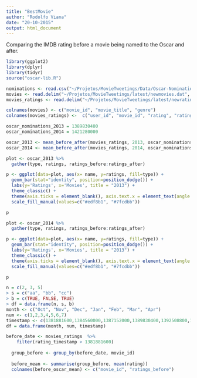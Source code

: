 ```yaml
---
title: "BestMovie"
author: "Rodolfo Viana"
date: "20-10-2015"
output: html_document
---
```


Comparing the IMDB rating before a movie being named to the Oscar and after.

```r
library(ggplot2)
library(dplyr)
library(tidyr)
source("oscar-lib.R")

nominations <- read.csv("~/Projetos/MovieTweetings/Data/Oscar-Nominations.csv")
movies <- read.delim("~/Projetos/MovieTweetings/latest/newmovies.dat", header=FALSE)
movies_ratings <- read.delim("~/Projetos/MovieTweetings/latest/newratings.dat", header=FALSE)

colnames(movies) <- c("movie_id", "movie_title", "genre")
colnames(movies_ratings) <-  c("user_id", "movie_id", "rating", "rating_timestamp")

oscar_nominations_2013 = 1389830400
oscar_nominations_2014 = 1421280000

oscar_2013 <- mean_before_after(movies_ratings, 2013, oscar_nominations_2013, nominations)
oscar_2014 <- mean_before_after(movies_ratings, 2014, oscar_nominations_2014, nominations)

plot <- oscar_2013 %>%
  gather(type, ratings, ratings_before:ratings_after)

p <- ggplot(data=plot, aes(x= name, y=ratings, fill=type)) + 
  geom_bar(stat="identity", position=position_dodge()) + 
  labs(y='Ratings', x='Movies', title = "2013") + 
  theme_classic() + 
  theme(axis.ticks = element_blank(), axis.text.x = element_text(angle = 45, hjust = 1), panel.background=element_blank()) +
  scale_fill_manual(values=c("#edf8b1", "#7fcdbb"))

p

plot <- oscar_2014 %>%
  gather(type, ratings, ratings_before:ratings_after)

p <- ggplot(data=plot, aes(x= name, y=ratings, fill=type)) + 
  geom_bar(stat="identity", position=position_dodge()) + 
  labs(y='Ratings', x='Movies', title = "2013") + 
  theme_classic() + 
  theme(axis.ticks = element_blank(), axis.text.x = element_text(angle = 45, hjust = 1), panel.background=element_blank()) +
  scale_fill_manual(values=c("#edf8b1", "#7fcdbb")) 

p
```

```r
n = c(2, 3, 5) 
> s = c("aa", "bb", "cc") 
> b = c(TRUE, FALSE, TRUE) 
> df = data.frame(n, s, b)  
month <- c("Oct", "Nov", "Dec", "Jan", "Feb", "Mar", "Apr")
num <- c(1,2,3,4,5,6,7)
timestamp <- c(1381881600,1384560000,1387152000,1389830400,1392508800,1394928000,1397606400)
df = data.frame(month, num, timestamp)  

before_date <- movies_ratings  %>% 
    filter(rating_timestamp > 1381881600)
  
  group_before <- group_by(before_date, movie_id)
  
  before_mean <- summarise(group_before, mean(rating))
  colnames(before_oscar_mean) <- c("movie_id", "ratings_before")

```